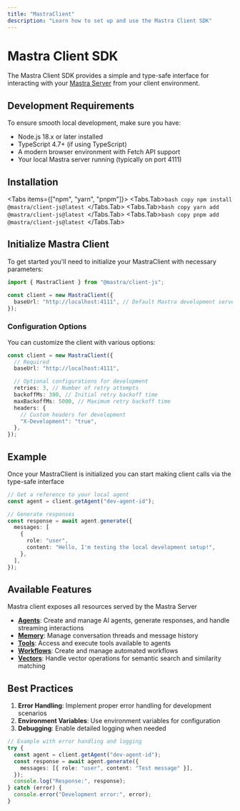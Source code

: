 ```yaml
---
title: "MastraClient"
description: "Learn how to set up and use the Mastra Client SDK"
---
```


# Mastra Client SDK

The Mastra Client SDK provides a simple and type-safe interface for interacting with your [Mastra Server](/docs/deployment/server) from your client environment.

## Development Requirements

To ensure smooth local development, make sure you have:

- Node.js 18.x or later installed
- TypeScript 4.7+ (if using TypeScript)
- A modern browser environment with Fetch API support
- Your local Mastra server running (typically on port 4111)

## Installation


<Tabs items={["npm", "yarn", "pnpm"]}>
  <Tabs.Tab>```bash copy npm install @mastra/client-js@latest ```</Tabs.Tab>
  <Tabs.Tab>```bash copy yarn add @mastra/client-js@latest ```</Tabs.Tab>
  <Tabs.Tab>```bash copy pnpm add @mastra/client-js@latest ```</Tabs.Tab>
</Tabs>

## Initialize Mastra Client

To get started you'll need to initialize your MastraClient with necessary parameters:

```typescript
import { MastraClient } from "@mastra/client-js";

const client = new MastraClient({
  baseUrl: "http://localhost:4111", // Default Mastra development server port
});
```

### Configuration Options

You can customize the client with various options:

```typescript
const client = new MastraClient({
  // Required
  baseUrl: "http://localhost:4111",

  // Optional configurations for development
  retries: 3, // Number of retry attempts
  backoffMs: 300, // Initial retry backoff time
  maxBackoffMs: 5000, // Maximum retry backoff time
  headers: {
    // Custom headers for development
    "X-Development": "true",
  },
});
```

## Example

Once your MastraClient is initialized you can start making client calls via the type-safe
interface

```typescript
// Get a reference to your local agent
const agent = client.getAgent("dev-agent-id");

// Generate responses
const response = await agent.generate({
  messages: [
    {
      role: "user",
      content: "Hello, I'm testing the local development setup!",
    },
  ],
});
```

## Available Features

Mastra client exposes all resources served by the Mastra Server

- [**Agents**](/reference/client-js/agents): Create and manage AI agents, generate responses, and handle streaming interactions
- [**Memory**](/reference/client-js/memory): Manage conversation threads and message history
- [**Tools**](/reference/client-js/tools): Access and execute tools available to agents
- [**Workflows**](/reference/client-js/workflows): Create and manage automated workflows
- [**Vectors**](/reference/client-js/vectors): Handle vector operations for semantic search and similarity matching

## Best Practices

1. **Error Handling**: Implement proper error handling for development scenarios
2. **Environment Variables**: Use environment variables for configuration
3. **Debugging**: Enable detailed logging when needed

```typescript
// Example with error handling and logging
try {
  const agent = client.getAgent("dev-agent-id");
  const response = await agent.generate({
    messages: [{ role: "user", content: "Test message" }],
  });
  console.log("Response:", response);
} catch (error) {
  console.error("Development error:", error);
}
```

